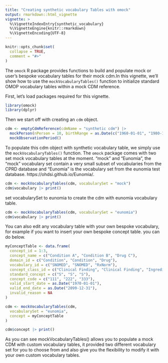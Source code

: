```yaml
---
title: "Creating synthetic vocabulary Tables with omock"
output: rmarkdown::html_vignette
vignette: >
  %\VignetteIndexEntry{synthetic_vocabulary}
  %\VignetteEngine{knitr::rmarkdown}
  %\VignetteEncoding{UTF-8}
---
```


```r
knitr::opts_chunk$set(
  collapse = TRUE,
  comment = "#>"
)
```

The `omock` R package provides functions to build and populate mock or user's bespoke vocabulary tables for their mock cdm.In this vignette, we'll show how to use the `mockVocabularyTables()` function to initialize standard OMOP vocabulary tables within a mock CDM reference.

First, let's load packages required for this vignette.

```r
library(omock)
library(dplyr)
```

Then we start off with creating an `cdm` object.

```r
cdm <- emptyCdmReference(cdmName = "synthetic cdm") |>
  mockPerson(nPerson = 10, birthRange = as.Date(c("1960-01-01", "1980-12-31"))) |>
  mockObservationPeriod()
```

To populate this cdm object with synthetic vocabulary table, we simply use the `mockVocabularyTables()` function. The `omock` package comes with two set mock vocabulary tables at the moment. "mock" and "Eunomia", the "mock" vocabulary set contain a very small subset of vocabularies from the CPRD database and "Eunomia" is the vocabulary set from the eunomia test database. https://ohdsi.github.io/Eunomia/.
```r
cdm <- mockVocabularyTables(cdm, vocabularySet = "mock")
cdm$vocabulary |> print()
```

set vocabularySet to eunomia to create the cdm with eunomia vocabulary table.
```r
cdm <- mockVocabularyTables(cdm, vocabularySet = "eunomia")
cdm$vocabulary |> print()
```

You can also edit any vocabulary table with your own bespoke vocabulary, for example if you want to insert your own bespoke concept table. you can do below.
```r
myConceptTable <- data.frame(
  concept_id = 1:3,
  concept_name = c("Condition A", "Condition B", "Drug C"),
  domain_id = c("Condition", "Condition", "Drug"),
  vocabulary_id = c("SNOMED", "SNOMED", "RxNorm"),
  concept_class_id = c("Clinical Finding", "Clinical Finding", "Ingredient"),
  standard_concept = c("S", "S", "S"),
  concept_code = c("111", "222", "333"),
  valid_start_date = as.Date("1970-01-01"),
  valid_end_date = as.Date("2099-12-31"),
  invalid_reason = NA
)

cdm <- mockVocabularyTables(cdm,
  vocabularySet = "eunomia",
  concept = myConceptTable
)

cdm$concept |> print()
```

As you can see mockVocabularyTables() allows you to populate a mock CDM with custom vocabulary tables, it provided two different vocabulary set for you to choose from and also give you the flexibility to modify it with your own custom vocabulary tables. 
